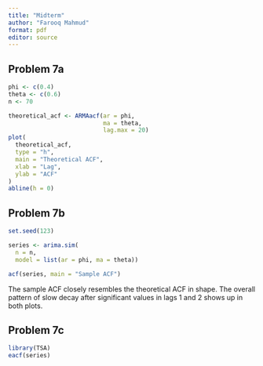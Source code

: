 ```yaml
---
title: "Midterm"
author: "Farooq Mahmud"
format: pdf
editor: source
---
```


## Problem 7a


```r
phi <- c(0.4)
theta <- c(0.6)
n <- 70

theoretical_acf <- ARMAacf(ar = phi,
                           ma = theta,
                           lag.max = 20)
plot(
  theoretical_acf,
  type = "h",
  main = "Theoretical ACF",
  xlab = "Lag",
  ylab = "ACF"
)
abline(h = 0)
```
## Problem 7b
```r
set.seed(123)

series <- arima.sim(
  n = n, 
  model = list(ar = phi, ma = theta))

acf(series, main = "Sample ACF")

```

The sample ACF closely resembles the theoretical ACF in shape. The overall pattern of slow decay after significant values in lags 1 and 2 shows up in both plots.

## Problem 7c
```r
library(TSA)
eacf(series)
```

